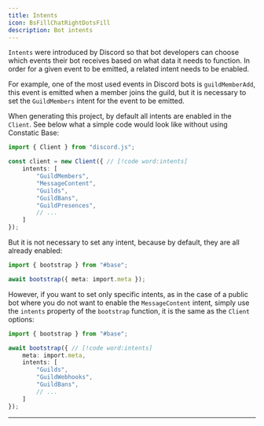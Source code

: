 ```yaml
---
title: Intents
icon: BsFillChatRightDotsFill
description: Bot intents
---
```


`Intents` were introduced by Discord so that bot developers can choose which events their bot receives based on what data it needs to function. In order for a given event to be emitted, a related intent needs to be enabled.

For example, one of the most used events in Discord bots is `guildMemberAdd`, this event is emitted when a member joins the guild, but it is necessary to set the `GuildMembers` intent for the event to be emitted.

When generating this project, by default all intents are enabled in the `Client`. See below what a simple code would look like without using Constatic Base:

```ts title="src/index.ts"
import { Client } from "discord.js";

const client = new Client({ // [!code word:intents]
    intents: [
        "GuildMembers",
        "MessageContent",
        "Guilds",
        "GuildBans",
        "GuildPresences",
        // ...
    ]
});
```

But it is not necessary to set any intent, because by default, they are all already enabled:

```ts title="src/index.ts"
import { bootstrap } from "#base";

await bootstrap({ meta: import.meta });
```

However, if you want to set only specific intents, as in the case of a public bot where you do not want to enable the `MessageContent` intent, simply use the `intents` property of the `bootstrap` function, it is the same as the `Client` options:

```ts title="src/index.ts"
import { bootstrap } from "#base";

await bootstrap({ // [!code word:intents]
    meta: import.meta,
    intents: [
        "Guilds",
        "GuildWebhooks",
        "GuildBans",
        // ...
    ]    
});
```

---